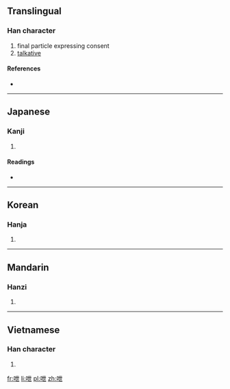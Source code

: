 ==Translingual==

===Han character===
{{Han char|rn=30|rad=口|as=05|sn=8|four=|canj=口心廿 (RPT)}}

# final particle expressing consent
# [[talkative]]

====References====
* {{Han ref|kx=0182.060|dkj=03449|dj=0401.080|hdz=10598.020|uh=546D|ud=21613}}

----

==Japanese==

===Kanji===
{{ja-kanji|grade=|rs=口05}}

# {{defn|lang=ja|sort=口05}}

====Readings====
* {{ja-readings|on=[[えい]] (ei), [[せつ]] (setsu), [[せち]] (sechi)|kun=[[しゃべる]] (shaberu), [[たのしむ]] (tanoshimu)}}

----

==Korean==

===Hanja===
{{ko-hanja|hangeul=예|rv=ye|mr=ye}}

# {{defn|lang=ko|sort=口05}}

----

==Mandarin==

===Hanzi===
{{cmn-hanzi|pin=[[yì]] ([[yi4]])|wg=i<sup>4</sup>}}

# {{defn|lang=cmn|sort=口05}}
----

==Vietnamese==

===Han character===
{{vi-hantu|thé|rs=口05}}

# {{defn|lang=vi|sort=口05}}
[[fr:呭]]
[[li:呭]]
[[pl:呭]]
[[zh:呭]]